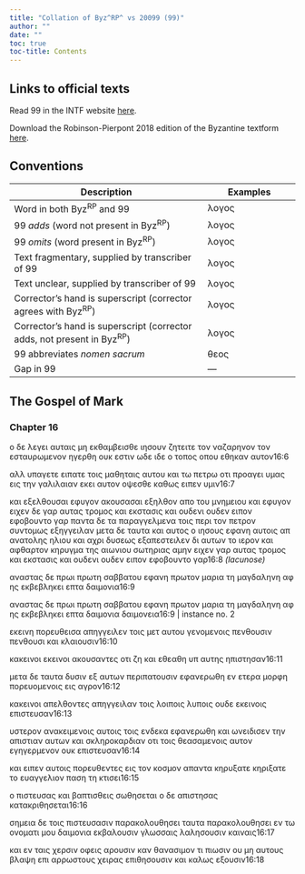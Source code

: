 ```yaml
---
title: "Collation of Byz^RP^ vs 20099 (99)"
author: ""
date: ""
toc: true
toc-title: Contents
---
```


::: {.callout-note appearance="minimal" icon="false" collapse="true"}
# Links to official texts

Read 99 in the INTF website [here](https://ntvmr.uni-muenster.de/manuscript-workspace?docID=20099).

Download the Robinson-Pierpont 2018 edition of the Byzantine textform [here](https://web.archive.org/web/20210413060536/https://byzantinetext.com/wp-content/uploads/2021/03/robinson-pierpont-2018-gnt-edition.pdf).


:::


::: {.callout-note appearance="minimal" icon="false" collapse="true"}
# Conventions

| Description                                                              	| Examples                           	|
|--------------------------------------------------------------------------	|------------------------------------	|
| Word in both Byz^RP^ and 99                                   	| λογος                              	|
| 99 *adds* (word not present in Byz^RP^)                       	| [λογος]{.greek-added}            	|
| 99 *omits* (word present in Byz^RP^)                          	| [λογος]{.greek-omitted}          	|
| Text fragmentary, supplied by transcriber of 99               	| [λογος]{.greek-supplied}         	|
| Text unclear, supplied by transcriber of 99                   	| [λογος]{.unclear}                	|
| Corrector's hand is superscript (corrector agrees with Byz^RP^)          	| [λογος]{.corr}                   	|
| Corrector's hand is superscript (corrector adds, not present in Byz^RP^) 	| [[λογος]{.corr}]{.greek-added} 	|
| 99 abbreviates *nomen sacrum*                                 	| [θεος]{.greek-abbr}            	|
| Gap in 99                                                     	| [―]{.gap}                        	|
:::

## The Gospel of Mark

### Chapter 16

[ο]{.greek-omitted} [δε]{.greek-omitted} [λεγει]{.greek-omitted} [αυταις]{.greek-omitted} [μη]{.greek-omitted} [εκθαμβεισθε]{.greek-omitted} [ιησουν]{.greek-omitted} [ζητειτε]{.greek-omitted} [τον]{.greek-omitted} [ναζαρηνον]{.greek-omitted} [τον]{.greek-omitted} [εσταυρωμενον]{.greek-omitted} [ηγερθη]{.greek-omitted} [ουκ]{.greek-omitted} [εστιν]{.greek-supplied} ωδε ιδε ο τοπος οπου εθηκαν αυτον[16:6]{.aside}

αλλ υπαγετε ειπατε τοις μαθηταις αυτου και τω πετρω οτι προαγει υμας εις την γαλιλαιαν εκει αυτον οψεσθε καθως ειπεν υμιν[16:7]{.aside}

και [εξελθουσαι]{.greek-omitted} [εφυγον]{.greek-omitted} [ακουσασαι]{.greek-added} [εξηλθον]{.greek-added} απο του μνημειου [και]{.greek-added} [εφυγον]{.greek-added} ειχεν [δε]{.greek-omitted} [γαρ]{.greek-added} αυτας τρομος και εκστασις και ουδενι ουδεν ειπον εφοβουντο γαρ [[π]{.greek-supplied}αντα]{.greek-added} [δε]{.greek-added} [τα]{.greek-added} [π[αρ]{.greek-supplied}αγγελμεν[α]{.greek-supplied}]{.greek-added} [[τ]{.greek-supplied}οις]{.greek-added} [περι]{.greek-added} [[το]{.greek-supplied}ν]{.greek-added} [[πετ]{.greek-supplied}ρον]{.greek-added} [συντομως]{.greek-added} [εξηγγειλαν]{.greek-added} [μετα]{.greek-added} [δε]{.greek-added} [ταυτα]{.greek-added} [και]{.greek-added} [αυτος]{.greek-added} [ο]{.greek-added} [[ιησους]{.greek-abbr}]{.greek-added} [εφανη]{.greek-added} [αυτοις]{.greek-added} [απ]{.greek-added} [ανατολης]{.greek-added} [ηλιου]{.greek-added} [και]{.greek-added} [αχρι]{.greek-added} [δυσεως]{.greek-added} [εξαπεστειλεν]{.greek-added} [δι]{.greek-added} [αυτων]{.greek-added} [το]{.greek-added} [ιερον]{.greek-added} [και]{.greek-added} [αφθαρτον]{.greek-added} [κηρυγμα]{.greek-added} [της]{.greek-added} [αιωνιου]{.greek-added} [σωτηριας]{.greek-added} [αμην]{.greek-added} [ειχεν]{.greek-added} [γαρ]{.greek-added} [αυτας]{.greek-added} [τρομος]{.greek-added} [και]{.greek-added} [εκστασις]{.greek-added} [και]{.greek-added} [ουδενι]{.greek-added} [ουδεν]{.greek-added} [ειπον]{.greek-added} [εφοβουντο]{.greek-added} [γαρ]{.greek-added}[[16:8 *(lacunose)*]{.lacunose}]{.aside}

αναστας δε πρωι πρωτη σαββατου εφανη πρωτον μαρια τη μαγδαληνη [αφ]{.greek-omitted} [ης]{.greek-omitted} [εκβεβληκει]{.greek-omitted} [επτα]{.greek-omitted} [δαιμονια]{.greek-omitted}[16:9]{.aside}

[αναστας]{.greek-omitted} [δε]{.greek-omitted} [πρωι]{.greek-omitted} [πρωτη]{.greek-omitted} [σαββατου]{.greek-omitted} [εφανη]{.greek-omitted} [πρωτον]{.greek-omitted} [μαρια]{.greek-omitted} [τη]{.greek-omitted} [μαγδαληνη]{.greek-omitted} [α]{.greek-supplied}[φ]{.unclear} ης εκ[β]{.unclear}εβλ[η]{.unclear}κει επτα [δαιμονια]{.greek-omitted} [δαι[μ]{.unclear}ονεια]{.greek-added}[16:9 | instance no. 2]{.aside}

[εκ]{.unclear}ει[ν]{.unclear}η π[ο]{.unclear}ρευθεισα [απηγγ]{.unclear}ειλεν τοις μετ αυτ[ου]{.unclear} γενομενοις [πενθουσιν]{.greek-omitted} [πενθουσι]{.greek-added} και κλαιουσιν[16:10]{.aside}

[κακεινοι]{.greek-omitted} [εκεινοι]{.greek-added} ακουσαντες οτι ζη και εθεαθ[η]{.unclear} υ[π]{.unclear} αυτης ηπιστησαν[16:11]{.aside}

μετα δε ταυτα δυσιν ε[ξ]{.unclear} α[υ]{.unclear}των περι[π]{.unclear}ατ[ο]{.unclear}υσιν εφαν[ερ]{.unclear}ωθη εν ετ[ερα]{.unclear} [μ]{.unclear}ορφη πορευο[μ]{.unclear}ενοις εις αγρον[16:12]{.aside}

κακεινοι απελθοντες απηγγειλαν τοις [λοιποις]{.greek-omitted} [λυποις]{.greek-added} ουδε εκεινοις επιστευσαν[16:13]{.aside}

υστε[ρ]{.unclear}ον ανακει[μ]{.greek-supplied}ε[νο]{.unclear}ις αυτοις τοις ενδεκα εφανε[ρ]{.greek-supplied}ωθη και ωνειδισ[ε]{.unclear}[ν]{.greek-supplied} τ[ην]{.greek-supplied} απιστιαν αυ[των]{.unclear} και σκληροκαρδιαν οτι τοις θεασαμενοι[ς]{.unclear} [α]{.unclear}υτον εγηγερμενον ουκ επιστευσαν[16:14]{.aside}

και ειπε[ν]{.unclear} αυτοις πορευθεντες εις τον κοσμον απαντα [κηρυξατε]{.greek-omitted} [κηριξατε]{.greek-added} το [ε]{.unclear}υαγγελιον παση τη κτισει[16:15]{.aside}

ο πισ[τε]{.unclear}υσας και βαπτισθεις σωθησεται ο δε απιστησας κατακριθησεται[16:16]{.aside}

σημεια δε τοις π[ι]{.unclear}στευσασιν [[π]{.unclear}[αρ]{.greek-supplied}[α]{.unclear}κολουθησ[ε]{.unclear}ι]{.greek-added} ταυτα [παρακολουθησει]{.greek-omitted} εν τ[ω]{.unclear} ονοματι [μου]{.unclear} δαιμονια [ε]{.unclear}κβα[λ]{.unclear}ουσιν [γλωσσαις]{.greek-omitted} [λαλησουσιν]{.greek-omitted} [καιναις]{.greek-omitted}[16:17]{.aside}

[[κ]{.greek-supplied}[α]{.unclear}[ι]{.greek-supplied}]{.greek-added} [εν]{.greek-added} [ταις]{.greek-added} [χε[ρ]{.greek-supplied}[σ]{.greek-supplied}[ι]{.unclear}ν]{.greek-added} οφεις α[ρ]{.unclear}[ου]{.greek-supplied}[σ]{.greek-supplied}ιν καν θα[ν]{.unclear}[α]{.greek-supplied}[σ]{.greek-supplied}[ι]{.unclear}μον τι πιω[σιν]{.greek-supplied} [ου]{.greek-omitted} [μη]{.greek-omitted} [αυτους]{.greek-omitted} [βλαψη]{.greek-omitted} [επι]{.greek-omitted} [αρρωστους]{.greek-omitted} [χειρας]{.greek-omitted} [επιθησουσιν]{.greek-omitted} [και]{.greek-omitted} [καλως]{.greek-omitted} [εξουσιν]{.greek-omitted}[16:18]{.aside}

